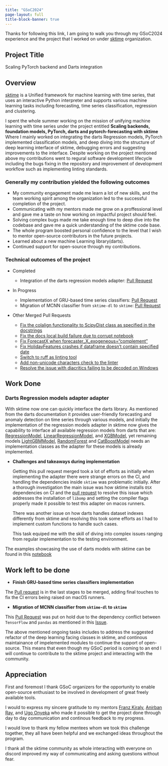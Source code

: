 ```yaml
---
title: "GSoC2024"
page-layout: full
title-block-banner: true
---
```

Thanks for following this link, I am going to walk you through my GSoC2024 experience and the project that I worked on under [sktime](https://www.sktime.net/en/stable/) organization.

## Project Title

Scaling PyTorch backend and Darts integration

## Overview

[sktime](https://www.sktime.net/en/stable/) is a Unified framework for machine learning with time series, that uses an interactive Python interpreter and supports various machine learning tasks including forecasting, time series classification, regression and clustering.

I spent the whole summer working on the mission of unifying machine learning with time series under the project entitled **Scaling backends, foundation models, PyTorch, darts and pytorch-forecasting with sktime** Where I mainly worked on integrating the darts Regression models, PyTorch implemented classification models, and deep diving into the structure of deep learning interface of sktime, debugging errors and suggesting improvements to the interface. Despite working on the project mentioned above my contributions went to regural software development lifecycle including the bugs fixing in the repository and improvement of development workflow such as implementing linting standards.

### Generally my contribution yielded the following outcomes

* My community engagement made me learn a lot of new skills, and the team working spirit among the organization led to the successful completion of the project.
* Communicating with my mentors made me grow on a proffessional level and gave me a taste on how working on impactful project should feel.
* Solving complex bugs made me take enough time to deep dive into the codebase and gave me a quick understanding of the sktime code base.
* The whole program boosted personal confidence to the level that I wish to mentor open-source contributors in the future projects.
* Learned about a new machine Learning library(darts).
* Continued support for open-source through my contributions.

### Technical outcomes of the project

* Completed

    - Integration of the darts regression models adapter: [Pull Request](https://github.com/sktime/sktime/pull/6454)

* In Progress
    - Implementation of GRU-based time series classifiers: [Pull Request](https://github.com/sktime/sktime/pull/6952)
    - Migration of MCNN classifier from `sktime-dl` to `sktime`: [Pull Request](https://github.com/sktime/sktime/pull/6763)

* Other Merged Pull Requests
    - [Fix the colalign functionality to ScipyDist class as specified in the docstrings](https://github.com/sktime/sktime/pull/6110)
    - [Fix the docs local build failure due to corrupt notebook](https://github.com/sktime/sktime/pull/6426)
    - [Fix ForecastX when forecaster_X_exogeneous="complement"](https://github.com/sktime/sktime/pull/6433)
    - [Fix HolidayFeatures crashes if dataframe doesn't contain specified date](https://github.com/sktime/sktime/pull/6550)
    - [Switch to ruff as linting tool](https://github.com/sktime/sktime/pull/6676)
    - [Add non-unicode characters check to the linter](https://github.com/sktime/sktime/pull/6807)
    - [Resolve the issue with diacritics failing to be decoded on Windows](https://github.com/sktime/sktime/pull/6862/files)

## Work Done

### Darts Regression models adapter adapter

With sktime now one can quickly interface the darts library. As mentioned from the darts documentation it provides user-friendly forecasting and anomaly detection on time series through various models, and initially the implementation of the regression models adapter in sktime now gives the capability to interface all available regression models from darts that are: [RegressionModel](https://unit8co.github.io/darts/generated_api/darts.models.forecasting.regression_model.html#darts.models.forecasting.regression_model.RegressionModel), [LinearRegressionModel](https://unit8co.github.io/darts/generated_api/darts.models.forecasting.linear_regression_model.html#darts.models.forecasting.linear_regression_model.LinearRegressionModel), and [XGBModel](https://unit8co.github.io/darts/generated_api/darts.models.forecasting.xgboost.html#darts.models.forecasting.xgboost.XGBModel), yet remaining models [LightGBMModel](https://unit8co.github.io/darts/generated_api/darts.models.forecasting.lgbm.html#darts.models.forecasting.lgbm.LightGBMModel), [RandomForest](https://unit8co.github.io/darts/generated_api/darts.models.forecasting.random_forest.html#darts.models.forecasting.random_forest.RandomForest) and [CatBoostModel](https://unit8co.github.io/darts/generated_api/darts.models.forecasting.catboost_model.html#darts.models.forecasting.catboost_model.CatBoostModel) needs an implementation classes as the adapter for these models is already implemented.

* **Challenges and takeaways during implementation**

    Getting this pull request merged took a lot of efforts as initially when implementing the adapter there were strange errors on the CI, and handling the dependencies inside `sktime` was problematic initially. After a thorough investigation the main issue was how sktime installs `OSX` dependencies on CI and the [pull request](https://github.com/sktime/sktime/pull/6926) to resolve this issue which addresses the installation of `libomp` and setting the compiler flags properly made it possible to test this adapter on macos runners.

    There was another issue on how darts handles dataset indexes differently from sktime and resolving this took some efforts as I had to implement custom functions to handle such cases.

    This task equiped me with the skill of diving into complex issues ranging from regular implementation to the testing environment.

The examples showcasing the use of darts models with sktime can be found in this [notebook](https://fnhirwa.github.io/gsoc2024/examples/darts_examples.html)

## Work left to be done

* **Finish GRU-based time series classifiers implementation**

The [Pull request](https://github.com/sktime/sktime/pull/6952) is in the last stages to be merged, adding final touches to fix the CI errors being raised on macOS runners.

* **Migration of MCNN classifier from `sktime-dl` to `sktime`**

This [Pull Request](https://github.com/sktime/sktime/pull/6763) was put on hold due to the dependency conflict between `TensorFlow` and `pandas` as mentioned in this [Issue](https://github.com/sktime/sktime/issues/6826).

The above mentioned ongoing tasks includes to address the suggested refactor of the deep learning facing classes in sktime, and continous maintainance of impelemented modules to continue the support of open-source. This means that even though my GSoC period is coming to an end I will continue to contribute to the sktime project and interacting with the community.

## Appreciation

First and foremost I thank GSoC organizers for the opportunity to enable open-source enthusiast to be involved in development of great freely available tools.

I would to express my sincere gratitude to my mentors [Franz Kiraly](https://github.com/fkiraly), [Anirban Ray](https://github.com/yarnabrina), and [Ugo Onyeka](https://github.com/onyekaugochukwu) who made it possible to get the project done through day to day communication and continous feedback to my progress.

I would love to thank my fellow mentees whom we took this challenge together, they all have been helpful and we exchanged ideas throughout the program.

I thank all the sktime community as whole interacting with everyone on discord improved my way of communicating and asking questions without fear.
